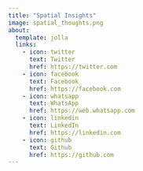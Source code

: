```yaml
---
title: "Spatial Insights"
image: spatial_thoughts.png
about:
  template: jolla
  links:
    - icon: twitter
      text: Twitter
      href: https://twitter.com
    - icon: facebook
      text: Facebook
      href: https://facebook.com
    - icon: whatsapp
      text: WhatsApp
      href: https://web.whatsapp.com
    - icon: linkedin
      text: LinkedIn
      href: https://linkedin.com
    - icon: github
      text: Github
      href: https://github.com
---
```


